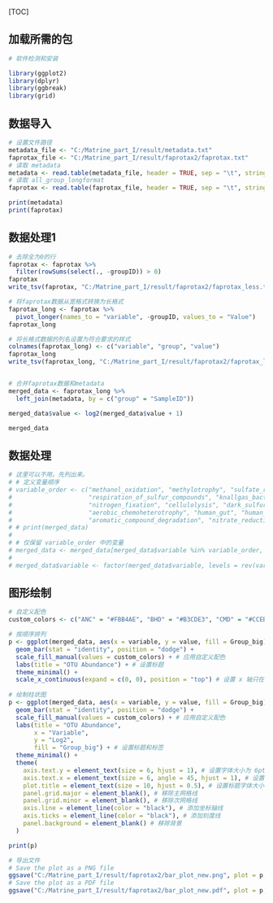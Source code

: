 [TOC]


## 加载所需的包
```{r}
# 软件检测和安装

library(ggplot2)
library(dplyr)
library(ggbreak)
library(grid) 


```

## 数据导入
```{r}
# 设置文件路径
metadata_file <- "C:/Matrine_part_I/result/metadata.txt"
faprotax_file <- "C:/Matrine_part_I/result/faprotax2/faprotax.txt"
# 读取 metadata 
metadata <- read.table(metadata_file, header = TRUE, sep = "\t", stringsAsFactors = FALSE)
# 读取 all_group_longformat
faprotax <- read.table(faprotax_file, header = TRUE, sep = "\t", stringsAsFactors = FALSE)

print(metadata)
print(faprotax)

```    

## 数据处理1
```{r}
# 去除全为0的行
faprotax <- faprotax %>%
  filter(rowSums(select(., -groupID)) > 0)
faprotax
write_tsv(faprotax, "C:/Matrine_part_I/result/faprotax2/faprotax_less.txt")

# 将faprotax数据从宽格式转换为长格式
faprotax_long <- faprotax %>%
  pivot_longer(names_to = "variable", -groupID, values_to = "Value")
faprotax_long

# 将长格式数据的列名设置为符合要求的样式
colnames(faprotax_long) <- c("variable", "group", "value")
faprotax_long
write_tsv(faprotax_long, "C:/Matrine_part_I/result/faprotax2/faprotax_long.txt")


# 合并faprotax数据和metadata
merged_data <- faprotax_long %>%
  left_join(metadata, by = c("group" = "SampleID"))

merged_data$value <- log2(merged_data$value + 1)

merged_data


```    



## 数据处理
```{r}

# 这里可以不用。先列出来。
# # 定义变量顺序
# variable_order <- c("methanol_oxidation", "methylotrophy", "sulfate_respiration", "sulfur_respiration",
#                     "respiration_of_sulfur_compounds", "knallgas_bacteria", "dark_hydrogen_oxidation",
#                     "nitrogen_fixation", "cellulolysis", "dark_sulfur_oxidation", "dark_oxidation_of_sulfur_compounds", "fermentation",
#                     "aerobic_chemoheterotrophy", "human_gut", "human_associated", "mammal_gut", "animal_parasites_or_symbionts",
#                     "aromatic_compound_degradation", "nitrate_reduction", "ureolysis", "reductive_acetogenesis", "chemoheterotrophy")
# # print(merged_data)
# 
# # 仅保留 variable_order 中的变量
# merged_data <- merged_data[merged_data$variable %in% variable_order, ]
# 
# merged_data$variable <- factor(merged_data$variable, levels = rev(variable_order)) # 逆转顺序以确保从上到下的顺序
```    

## 图形绘制
```{r}
# 自定义配色
custom_colors <- c("ANC" = "#FBB4AE", "BHD" = "#B3CDE3", "CMD" = "#CCEBC5")

# 按顺序排列
p <- ggplot(merged_data, aes(x = variable, y = value, fill = Group_big)) +
  geom_bar(stat = "identity", position = "dodge") +
  scale_fill_manual(values = custom_colors) + # 应用自定义配色
  labs(title = "OTU Abundance") + # 设置标题
  theme_minimal() +
  scale_x_continuous(expand = c(0, 0), position = "top") # 设置 x 轴只在顶部展示
  
# 绘制柱状图
p <- ggplot(merged_data, aes(x = variable, y = value, fill = Group_big)) +
  geom_bar(stat = "identity", position = "dodge") +
  scale_fill_manual(values = custom_colors) + # 应用自定义配色
  labs(title = "OTU Abundance",
       x = "Variable",
       y = "Log2",
       fill = "Group_big") + # 设置标题和标签
  theme_minimal() +
  theme(
    axis.text.y = element_text(size = 6, hjust = 1), # 设置字体大小为 6pt
    axis.text.x = element_text(size = 6, angle = 45, hjust = 1), # 设置字体大小为 6pt，旋转标签
    plot.title = element_text(size = 10, hjust = 0.5), # 设置标题字体大小并居中
    panel.grid.major = element_blank(), # 移除主网格线
    panel.grid.minor = element_blank(), # 移除次网格线
    axis.line = element_line(color = "black"), # 添加坐标轴线
    axis.ticks = element_line(color = "black"), # 添加刻度线
    panel.background = element_blank() # 移除背景
  )

print(p)

# 导出文件
# Save the plot as a PNG file
ggsave("C:/Matrine_part_I/result/faprotax2/bar_plot_new.png", plot = p, width = 8, height = 5)
# Save the plot as a PDF file
ggsave("C:/Matrine_part_I/result/faprotax2/bar_plot_new.pdf", plot = p, width = 8, height = 5)


```    
 
 
 
 

 
 
 
 
 
 
 

 
 
 
 
 
 
 
 
 
 
 
 
 
 
 
 
 
 
 
 
 
 